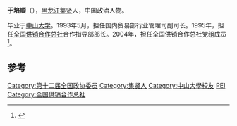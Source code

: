 '''于培顺'''（{{bd|1954年|2月||}}），[[黑龙江|黑龙江]][[集贤|集贤]]人，中国政治人物。

毕业于[[中山大学|中山大学]]。1993年5月，担任国内贸易部行业管理司副司长。1995年，担任[[全国供销合作总社|全国供销合作总社]]合作指导部部长。2004年，担任全国供销合作总社党组成员<ref>{{cite news|title=中华全国供销合作总社党组成员于培顺来调研|url=http://finance.ifeng.com/a/20140526/12409316_0.shtml|accessdate=2014-11-16|newspaper=凤凰网|archive-date=2019-09-28|archive-url=https://web.archive.org/web/20190928183353/http://finance.ifeng.com/a/20140526/12409316_0.shtml|dead-url=no}}</ref>。

==参考==
{{reflist}}
{{中国政治人物小作品}}
{{1998届中央党校一年制中青年干部培训班}}

[[Category:第十二届全国政协委员|Category:第十二届全国政协委员]]
[[Category:集贤人|Category:集贤人]]
[[Category:中山大學校友|Category:中山大學校友]]
[[Category:于姓|PEI]]
[[Category:全国供销合作总社|Category:全国供销合作总社]]
